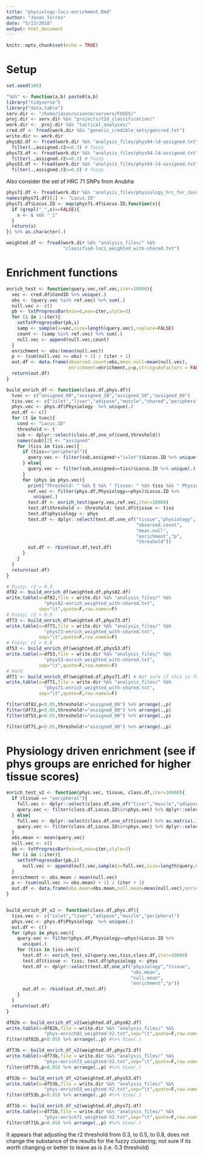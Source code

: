 ```yaml
---
title: "physiology-loci-enrichment.Rmd"
author: "Jason Torres"
date: "5/13/2018"
output: html_document
---
```


```r
knitr::opts_chunk$set(echo = TRUE)
```

# Setup


```r

set.seed(100)

"%&%" <- function(a,b) paste0(a,b)
library("tidyverse")
library("data.table")
serv.dir <- "/home/jason/science/servers/FUSE5/"
proj.dir <- serv.dir %&% "projects/t2d_classification/"
work.dir <-  proj.dir %&% "tactical_analyses/" 
cred.df <- fread(work.dir %&% "genetic_credible_sets/gencred.txt")
write.dir <- work.dir   
phys82.df <- fread(work.dir %&% "analysis_files/phys94-ld-assigned.txt") %>%
  filter(.,assigned.r2>=0.3) # fuzzy 
phys73.df <- fread(work.dir %&% "analysis_files/phys94-ld-assigned.txt") %>%
  filter(.,assigned.r2>=0.5) # fuzzy 
phys53.df <- fread(work.dir %&% "analysis_files/phys94-ld-assigned.txt") %>%
  filter(.,assigned.r2>=0.8) # fuzzy 
```


Also consider the set of HRC 71 SNPs from Anubha
```r

phys71.df <- fread(work.dir %&% "analysis_files/physiology_hrc_for_Jason.txt")
names(phys71.df)[1] <- "Locus.ID"
phys71.df$Locus.ID <- map(phys71.df$Locus.ID,function(s){
  if (grepl("_",s)==FALSE){
    s <- s %&% "_1"
  }
  return(s)
}) %>% as.character(.)

```



```r

weighted.df <- fread(work.dir %&% "analysis_files/" %&% 
                     "classified-loci_weighted_with-shared.txt")
```



# Enrichment functions 

```r

enrich_test <- function(query.vec,ref.vec,iter=10000){
  vec <- cred.df$CondID %>% unique(.)
  obs <- (query.vec %in% ref.vec) %>% sum(.)
  null.vec <- c()
  pb <- txtProgressBar(min=0,max=iter,style=3)
  for (i in 1:iter){
    setTxtProgressBar(pb,i)
    samp <- sample(x=vec,size=length(query.vec),replace=FALSE)
    count <- (samp %in% ref.vec) %>% sum(.)
    null.vec <- append(null.vec,count)
  }
  enrichment <- obs/(mean(null.vec))
  p <- (sum(null.vec >= obs) + 1) / (iter + 1)
  out.df <- data.frame(observed.count=obs,mean.null=mean(null.vec),
                       enrichment=enrichment,p=p,stringsAsFactors = FALSE)
  return(out.df)
}

build_enrich_df <- function(class.df,phys.df){
  tvec <- c("assigned_00","assigned_20","assigned_50","assigned_80")
  tiss.vec <- c("islet","liver","adipose","muscle","shared","peripheral")
  phys.vec <- phys.df$Physiology  %>% unique(.)
  out.df <- c()
  for (t in tvec){
    cond <- "Locus.ID"
    threshold <- t
    sub <- dplyr::select(class.df,one_of(cond,threshold))
    names(sub)[2] <- "assigned"
    for (tiss in tiss.vec){
      if (tiss=="peripheral"){
        query.vec <- filter(sub,assigned!="islet")$Locus.ID %>% unique(.)
      } else{
        query.vec <- filter(sub,assigned==tiss)$Locus.ID %>% unique(.)
      }
      for (phys in phys.vec){
        print("Threshold: " %&% t %&% " Tissue: " %&% tiss %&% " Physiology: " %&% phys)
        ref.vec <- filter(phys.df,Physiology==phys)$Locus.ID %>% 
          unique(.)
        test.df <- enrich_test(query.vec,ref.vec,iter=10000)
        test.df$threshold <- threshold; test.df$tissue <- tiss
        test.df$physiology <- phys
        test.df <- dplyr::select(test.df,one_of("tissue","physiology",
                                                "observed.count",
                                                "mean.null",
                                                "enrichment","p",
                                                "threshold"))
        out.df <- rbind(out.df,test.df)
      }
    }
  }
  return(out.df)
}


```


```r

# Fuzzy; r2 > 0.3
df82 <- build_enrich_df(weighted.df,phys82.df)
write.table(x=df82,file = write.dir %&% "analysis_files/" %&% 
              "phys82-enrich_weighted_with-shared.txt",
            sep="\t",quote=F,row.names=F)
# Fuzzy; r2 > 0.5
df73 <- build_enrich_df(weighted.df,phys73.df)
write.table(x=df73,file = write.dir %&% "analysis_files/" %&% 
              "phys73-enrich_weighted_with-shared.txt",
            sep="\t",quote=F,row.names=F)
# Fuzzy; r2 > 0.8
df53 <- build_enrich_df(weighted.df,phys53.df)
write.table(x=df53,file = write.dir %&% "analysis_files/" %&% 
              "phys53-enrich_weighted_with-shared.txt",
            sep="\t",quote=F,row.names=F)
# Hard
df71 <- build_enrich_df(weighted.df,phys71.df) # Not sure if this is fuzzy or hard clustering
write.table(x=df71,file = write.dir %&% "analysis_files/" %&% 
              "phys71-enrich_weighted_with-shared.txt",
            sep="\t",quote=F,row.names=F)

filter(df82,p<0.05,threshold!="assigned_00") %>% arrange(.,p)
filter(df73,p<0.05,threshold!="assigned_00") %>% arrange(.,p)
filter(df53,p<0.05,threshold!="assigned_00") %>% arrange(.,p)

filter(df71,p<0.05,threshold!="assigned_00") %>% arrange(.,p)


```


# Physiology driven enrichment (see if phys groups are enriched for higher tissue scores)


```r

enrich_test_v2 <- function(phys.vec, tissue, class.df,iter=10000){
  if (tissue == "peripheral"){
    full.vec <- dplyr::select(class.df,one_of("liver","muscle","adipose")) %>% rowSums(.)
    query.vec <- filter(class.df,Locus.ID%in%phys.vec) %>% dplyr::select(.,one_of("liver","muscle","adipose")) %>% rowSums(.)
  } else{
    full.vec <- dplyr::select(class.df,one_of(tissue)) %>% as.matrix(.) %>% as.numeric(.)
    query.vec <- filter(class.df,Locus.ID%in%phys.vec) %>% dplyr::select(.,one_of(tissue)) %>% as.matrix(.) %>% as.numeric(.)
  }
  obs.mean <- mean(query.vec)
  null.vec <- c()
  pb <- txtProgressBar(min=0,max=iter,style=3)
  for (i in 1:iter){
    setTxtProgressBar(pb,i)
      null.vec <- append(null.vec,sample(x=full.vec,size=length(query.vec),replace=TRUE) %>% mean(.))
  }
  enrichment <- obs.mean / mean(null.vec)
  p <- (sum(null.vec >= obs.mean) + 1) / (iter + 1)
  out.df <- data.frame(obs.mean=obs.mean,null.mean=mean(null.vec),enrichment=enrichment,p=p,stringsAsFactors = F)
}


build_enrich_df_v2 <- function(class.df,phys.df){
  tiss.vec <- c("islet","liver","adipose","muscle","peripheral")
  phys.vec <- phys.df$Physiology  %>% unique(.)
  out.df <- c()
  for (phys in phys.vec){
    query.vec <- filter(phys.df,Physiology==phys)$Locus.ID %>% 
      unique(.)    
    for (tiss in tiss.vec){
      test.df <- enrich_test_v2(query.vec,tiss,class.df,iter=10000)
      test.df$tissue <- tiss; test.df$physiology <- phys
      test.df <- dplyr::select(test.df,one_of("physiology","tissue",
                                              "obs.mean",
                                              "null.mean",
                                              "enrichment","p"))
      out.df <- rbind(out.df,test.df)
    }
  }
  return(out.df)
}


```


```r

df82b <- build_enrich_df_v2(weighted.df,phys82.df)
write.table(x=df82b,file = write.dir %&% "analysis_files/" %&% 
              "phys-enrich82_weighted-V2.txt",sep="\t",quote=F,row.names=F)
filter(df82b,p<0.05) %>% arrange(.,p) #%>% View(.)

df73b <- build_enrich_df_v2(weighted.df,phys73.df)
write.table(x=df73b,file = write.dir %&% "analysis_files/" %&% 
              "phys-enrich73_weighted-V2.txt",sep="\t",quote=F,row.names=F)
filter(df73b,p<0.05) %>% arrange(.,p) #%>% View(.)

df53b <- build_enrich_df_v2(weighted.df,phys53.df)
write.table(x=df53b,file = write.dir %&% "analysis_files/" %&% 
              "phys-enrich53_weighted-V2.txt",sep="\t",quote=F,row.names=F)
filter(df53b,p<0.05) %>% arrange(.,p) #%>% View(.)

df71b <- build_enrich_df_v2(weighted.df,phys71.df)
write.table(x=df71b,file = write.dir %&% "analysis_files/" %&% 
              "phys-enrich71_weighted-V2.txt",sep="\t",quote=F,row.names=F)
filter(df71b,p<0.05) %>% arrange(.,p) #%>% View(.)

```


It appears that adjusting the r2 threshold from 0.3, to 0.5, to 0.8, does not change the substance of the results for the fuzzy clustering; not sure if its worth changing or better to leave as is (i.e. 0.3 threshold)













